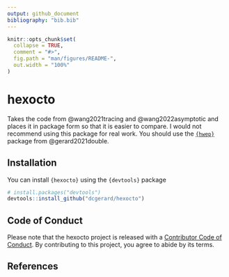 ```yaml
---
output: github_document
bibliography: "bib.bib"
---
```


<!-- README.md is generated from README.Rmd. Please edit that file -->

```r
knitr::opts_chunk$set(
  collapse = TRUE,
  comment = "#>",
  fig.path = "man/figures/README-",
  out.width = "100%"
)
```

# hexocto

<!-- badges: start -->
<!-- badges: end -->

Takes the code from @wang2021tracing and @wang2022asymptotic and places it in package form so that it is easier to compare. I would not recommend using this package for real work. You should use the [`{hwep}`](https://cran.r-project.org/package=hwep) package from @gerard2021double.

## Installation

You can install `{hexocto}` using the `{devtools}` package

``` r
# install.packages("devtools")
devtools::install_github("dcgerard/hexocto")
```

## Code of Conduct

Please note that the hexocto project is released with a [Contributor Code of Conduct](https://contributor-covenant.org/version/2/1/CODE_OF_CONDUCT.html). By contributing to this project, you agree to abide by its terms.

## References

